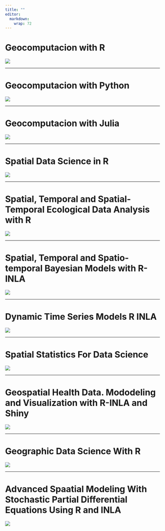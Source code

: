 ```yaml
---
title: ""
editor: 
  markdown: 
    wrap: 72
---
```


# Geocomputacion with R

[![](https://geocompx.org/static/img/book_cover_r2.jpg)](https://r.geocompx.org)

------------------------------------------------------------------------

# Geocomputacion with Python

[![](https://geocompx.org/static/img/book_cover_py.png)](https://py.geocompx.org)

------------------------------------------------------------------------

# Geocomputacion with Julia

[![](https://geocompx.org/static/img/book_cover_jl.png)](https://jl.geocompx.org)

------------------------------------------------------------------------

# Spatial Data Science in R

[![](https://r-spatial.org/book/images/cover.jpg)](https://r-spatial.org/book/)

------------------------------------------------------------------------

# Spatial, Temporal and Spatial-Temporal Ecological Data Analysis with R

[![](https://www.highstat.com/images/Both_Smaller.jpg)](https://www.highstat.com/index.php/books2?view=article&id=25&catid=18)

------------------------------------------------------------------------

# Spatial, Temporal and Spatio-temporal Bayesian Models with R-INLA

[![](https://github.com/michelacameletti/Spatial-and-Spatio-Temporal-Bayesian-Models-with-R-INLA/raw/master/cover.jpg)](https://github.com/michelacameletti/Spatial-and-Spatio-Temporal-Bayesian-Models-with-R-INLA)

------------------------------------------------------------------------

# Dynamic Time Series Models R INLA

[![](https://ramanbala.github.io/dynamic-time-series-models-R-INLA/book_cover_image.png)](https://ramanbala.github.io/dynamic-time-series-models-R-INLA)

------------------------------------------------------------------------

# Spatial Statistics For Data Science

[![](https://www.paulamoraga.com/img/imagespaula/book-geospatial-img/bookcoverspatial.jpg)](https://www.paulamoraga.com/book-spatial/)

------------------------------------------------------------------------

# Geospatial Health Data. Mododeling and Visualization with R-INLA and Shiny

[![](https://www.paulamoraga.com/img/imagespaula/book-geospatial-img/bookcover.jpg)](https://www.paulamoraga.com/book-geospatial/)

------------------------------------------------------------------------

# Geographic Data Science With R

[![](https://bookdown.org/mcwimberly/gdswr-book/images/cover.png)](https://bookdown.org/mcwimberly/gdswr-book/?fbclid=IwAR3wwMaVwKIiWrG76t4l8tFuwp9E1FvHtpbjHsTIVz8TShga8emHhROkfug)

------------------------------------------------------------------------

# Advanced Spaatial Modeling With Stochastic Partial Differential Equations Using R and INLA

[ ]()
[![](https://becarioprecario.bitbucket.io/spde-gitbook/graphics/book_cover.jpg)](https://becarioprecario.bitbucket.io/spde-gitbook/)

